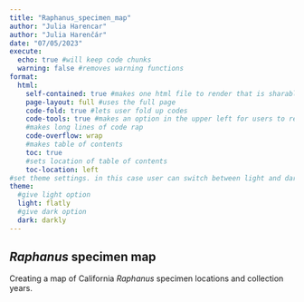 ```yaml
---
title: "Raphanus_specimen_map"
author: "Julia Harencar"
author: "Julia Harenčár"
date: "07/05/2023"
execute:
  echo: true #will keep code chunks
  warning: false #removes warning functions
format: 
  html: 
    self-contained: true #makes one html file to render that is sharable
    page-layout: full #uses the full page
    code-fold: true #lets user fold up codes
    code-tools: true #makes an option in the upper left for users to reveal/hide all code and copy source code
    #makes long lines of code rap
    code-overflow: wrap
    #makes table of contents
    toc: true
    #sets location of table of contents
    toc-location: left
#set theme settings. in this case user can switch between light and dark mode
theme:
  #give light option
  light: flatly
  #give dark option
  dark: darkly
---
```


## *Raphanus* specimen map

Creating a map of California *Raphanus* specimen locations and collection years.

```r

```
